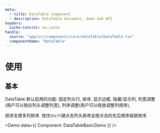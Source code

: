 ```yaml
---
meta:
  - title: DataTable Component
  - description: DataTable document, demo and API
headers:
  Cache-Control: no-cache
handle:
  source: "app/src/components/core/dataTable/DataTable.tsx"
  componentName: "DataTable"
---
```



# 使用

## 基本

DataTable 默认启用的功能: 固定列头行, 排序, 显示边框, 隐藏/显示列, 列宽调整(用户可以拖拉列头调整列宽), 列序调整(用户可以拖放调整列顺序),

排序支撑多列排序. 按住`Shift`键点击列头排序会按点击的先后顺序级联排序.

<Demo data={{ Component: DataTableBasicDemo }} />
